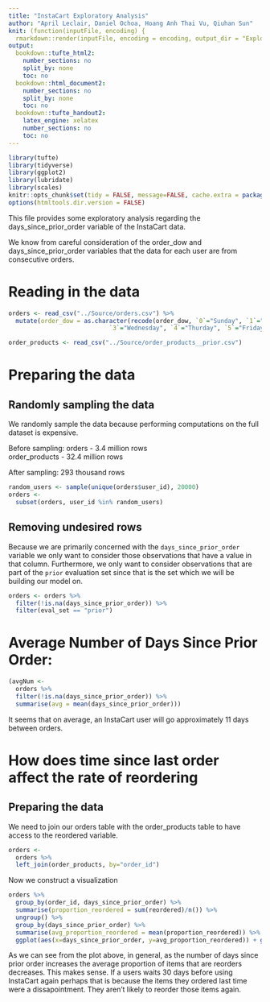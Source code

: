 ```yaml
---
title: "InstaCart Exploratory Analysis"
author: "April Leclair, Daniel Ochoa, Hoang Anh Thai Vu, Qiuhan Sun"
knit: (function(inputFile, encoding) {
  rmarkdown::render(inputFile, encoding = encoding, output_dir = "ExploratoryAnalysis_HTML_Output") })
output:
  bookdown::tufte_html2:
    number_sections: no
    split_by: none
    toc: no
  bookdown::html_document2:
    number_sections: no
    split_by: none
    toc: no
  bookdown::tufte_handout2:
    latex_engine: xelatex
    number_sections: no
    toc: no
---
```


```r
library(tufte)
library(tidyverse)
library(ggplot2)
library(lubridate)
library(scales)
knitr::opts_chunk$set(tidy = FALSE, message=FALSE, cache.extra = packageVersion('tufte'))
options(htmltools.dir.version = FALSE)
```

This file provides some exploratory analysis regarding the days_since_prior_order variable of the InstaCart data.

We know from careful consideration of the order_dow and days_since_prior_order variables that the data for each user are from consecutive orders.

# Reading in the data

```r
orders <- read_csv("../Source/orders.csv") %>%
  mutate(order_dow = as.character(recode(order_dow, `0`="Sunday", `1`="Monday", `2`="Tuesday",
                            `3`="Wednesday", `4`="Thurday", `5`="Friday", `6`="Saturday")))

order_products <- read_csv("../Source/order_products__prior.csv")
```

# Preparing the data 

## Randomly sampling the data

We randomly sample the data because performing computations on the full dataset is expensive.

Before sampling:
  orders - 3.4 million rows  
  order_products - 32.4 million rows
  
After sampling: 293 thousand rows

```r
random_users <- sample(unique(orders$user_id), 20000)
orders <-
  subset(orders, user_id %in% random_users)
```

## Removing undesired rows

Because we are primarily concerned with the `days_since_prior_order` variable we only want to consider those observations that have a value in that column. Furthermore, we only want to consider observations that are part of the `prior` evaluation set since that is the set which we will be building our model on.
```r
orders <- orders %>%
  filter(!is.na(days_since_prior_order)) %>%
  filter(eval_set == "prior")
```

# Average Number of Days Since Prior Order:
```r
(avgNum <-
  orders %>%
  filter(!is.na(days_since_prior_order)) %>%
  summarise(avg = mean(days_since_prior_order)))
```

It seems that on average, an InstaCart user will go approximately 11 days  between orders.

# How does time since last order affect the rate of reordering

## Preparing the data

We need to join our orders table with the order_products table to have access to the reordered variable.
```r
orders <- 
  orders %>%
  left_join(order_products, by="order_id")
```

Now we construct a visualization
```r
orders %>%
  group_by(order_id, days_since_prior_order) %>%
  summarise(proportion_reordered = sum(reordered)/n()) %>%
  ungroup() %>%
  group_by(days_since_prior_order) %>%
  summarise(avg_proportion_reordered = mean(proportion_reordered)) %>%
  ggplot(aes(x=days_since_prior_order, y=avg_proportion_reordered)) + geom_col(fill="seagreen4") + labs(title="How The Number Of Days Since Prior Order affects Proportion Of Items Reordered", x="Days Since Prior Order", y="Average Proportion of Items Reordered")
```
As we can see from the plot above, in general, as the number of days since prior order increases the average proportion of items that are reorders decreases. This makes sense. If a users waits 30 days before using InstaCart again perhaps that is because the items they ordered last time were a dissapointment. They aren't likely to reorder those items again.